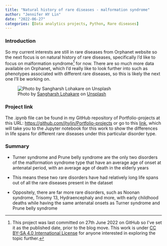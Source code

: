 ```yaml
---
title: "Natural history of rare diseases - malformation syndrome"
author: "Jennifer HY Lin"
date: "2022-06-27"
categories: [Data analytics projects, Python, Rare diseases]
---
```


### **Introduction**

So my current interests are still in rare diseases from Orphanet website so the next focus is on natural history of rare diseases, specifically I'd like to focus on malformation syndrome[^1] for now. There are so much more data available on Orphanet, which I'd really like to look further into such as phenotypes associated with different rare diseases, so this is likely the next one I'll be working on.

[^1]: This project was last committed on 27th June 2022 on GitHub so I've set it as the published date, prior to the blog move. This work is under [CC BY-SA 4.0 International License](https://creativecommons.org/licenses/by-sa/4.0/) for anyone interested in exploring the topic further.

![Photo by <a href="https://unsplash.com/@sangharsh_l?utm_source=unsplash&utm_medium=referral&utm_content=creditCopyText">Sangharsh Lohakare</a> on <a href="https://unsplash.com/s/photos/genes?utm_source=unsplash&utm_medium=referral&utm_content=creditCopyText">Unsplash</a>](Genes.jpg)

### **Project link**

The .ipynb file can be found in my GitHub repository of Portfolio-projects at this URL: <https://github.com/jhylin/Portfolio-projects> or go to this [link](https://github.com/jhylin/Portfolio-projects/blob/main/Natural%20history%20of%20rare%20disease%20-%20malformation%20syndrome.ipynb), which will take you to the Jupyter notebook for this work to show the differences in life spans for different rare diseases under this particular disorder type.

### **Summary**

-   Turner syndrome and Prune belly syndrome are the only two disorders of the malformation syndrome type that have an average age of onset at antenatal period, with an average age of death in the elderly years

-   This means these two rare disorders have had relatively long life spans out of all the rare diseases present in the dataset

-   Oppositely, there are far more rare disorders, such as Noonan syndrome, Trisomy 13, Hydraencephaly and more, with early childhood deaths while having the same antenatal onsets as Turner syndrome and Prune belly syndrome
